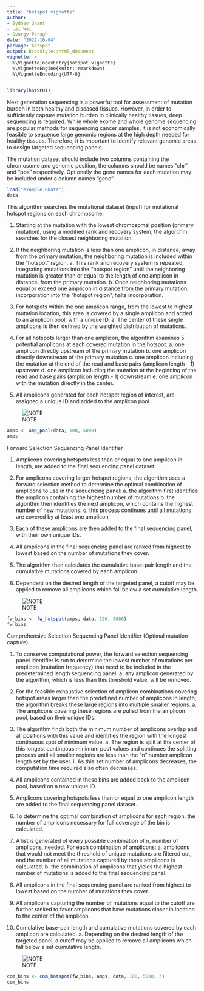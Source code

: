 ```yaml
---
title: "hotspot vignette"
author: 
- Sydney Grant
- Lei Wei
- Gyorgy Paragh
date: "2022-10-04"
package: hotspot
output: BiocStyle::html_document
vignette: >
  %\VignetteIndexEntry{hotspot vignette}
  %\VignetteEngine{knitr::rmarkdown}
  %\VignetteEncoding{UTF-8}
---
```


```r
library(hotSPOT)
```


Next generation sequencing is a powerful tool for assessment of mutation burden in both healthy and diseased tissues. However, in order to sufficiently capture mutation burden in clinically healthy tissues, deep sequencing is required. While whole exome and whole genome sequencing are popular methods for sequencing cancer samples, it is not economically feasible to sequence large genomic regions at the high depth needed for healthy tissues. Therefore, it is important to identify relevant genomic areas to design targeted sequencing panels. 


The mutation dataset should include two columns containing the chromosome and genomic position, the columns should be names "chr" and "pos" respectively. Optionally the gene names for each mutation may be included under a column names "gene".

```r
load("example.RData")
data
```


This algorithm searches the mutational dataset (input) for mutational hotspot regions on each chromosome:

  1.	Starting at the mutation with the lowest chromosomal position (primary mutation), using a modified rank and recovery system, the        algorithm searches for the closest neighboring mutation.
  
  2.	If the neighboring mutation is less than one amplicon, in distance, away from the primary mutation, the neighboring mutation is         included within the “hotspot” region.
    a.	This rank and recovery system is repeated, integrating mutations into the “hotspot region” until the neighboring mutation is greater     than or equal to the length of one amplicon in distance, from the primary mutation.
    b.	Once neighboring mutations equal or exceed one amplicon in distance from the primary mutation, incorporation into the “hotspot          region”, halts incorporation.
  
  3.	For hotspots within the one amplicon range, from the lowest to highest mutation location, this area is covered by a single amplicon     and added to an amplicon pool, with a unique ID.
    a.	The center of these single amplicons is then defined by the weighted distribution of mutations.
  
  4.	For all hotspots larger than one amplicon, the algorithm examines 5 potential amplicons at each covered mutation in the hotspot:
    a.	one amplicon directly upstream of the primary mutation
    b.	one amplicon directly downstream of the primary mutation
    c.	one amplicon including the mutation at the end of the read and base pairs (amplicon length - 1) upstream
    d.	one amplicon including the mutation at the beginning of the read and base pairs (amplicon length - 1) downstream
    e.	one amplicon with the mutation directly in the center.
  
  5.	All amplicons generated for each hotspot region of interest, are assigned a unique ID and added to the amplicon pool.
  
![NOTE](C:/Users/sy43548/OneDrive - Roswell Park Comprehensive Cancer Center/Documents/hotSPOT/vignettes/hotSPOT_ampfinder.jpeg)

```r
amps <- amp_pool(data, 100, 5000)
amps
```

Forward Selection Sequencing Panel Identifier

  1.	Amplicons covering hotspots less than or equal to one amplicon in length, are added to the final sequencing panel dataset.
  
  2.	For amplicons covering larger hotspot regions, the algorithm uses a forward selection method to determine the optimal combination of    amplicons to use in the sequencing panel:
    a.	the algorithm first identifies the amplicon containing the highest number of mutations
    b.	the algorithm then identifies the next amplicon, which contains the highest number of new mutations.
    c.	this process continues until all mutations are covered by at least one amplicon
  
  3.	Each of these amplicons are then added to the final sequencing panel, with their own unique IDs.
  
  4.	All amplicons in the final sequencing panel are ranked from highest to lowest based on the number of mutations they cover.
  
  5.	The algorithm then calculates the cumulative base-pair length and the cumulative mutations covered by each amplicon.
  
  6.	Dependent on the desired length of the targeted panel, a cutoff may be applied to remove all amplicons which fall below a set           cumulative length.


![NOTE](C:/Users/sy43548/OneDrive - Roswell Park Comprehensive Cancer Center/Documents/hotSPOT/vignettes/hotSPOT_fwbin.jpeg)
```r
fw_bins <- fw_hotspot(amps, data, 100, 5000)
fw_bins
```

Comprehensive Selection Sequencing Panel Identifier (Optimal mutation capture)

  1.	To conserve computational power, the forward selection sequencing panel identifier is run to determine the lowest number of mutations
  per amplicon (mutation frequency) that need to be included in the predetermined length sequencing panel.
    a.	any amplicon generated by the algorithm, which is less than this threshold value, will be removed.
  
  2.	For the feasible exhaustive selection of amplicon combinations covering hotspot areas larger than the predefined number of amplicons
  in length, the algorithm breaks these large regions into multiple smaller regions.
    a.	The amplicons covering these regions are pulled from the amplicon pool, based on their unique IDs.
  
  3.	The algorithm finds both the minimum number of amplicons overlap and all positions with this value and identifies the region with the
  longest continuous spot of minimum value.
    a.	The region is split at the center of this longest continuous minimum post values and continues the splitting process until all
    smaller regions are less than the “n” number amplicon length set by the user.
      i.	As this set number of amplicons decreases, the computation time required also often decreases.
  
  4.	All amplicons contained in these bins are added back to the amplicon pool, based on a new unique ID.
  
  5.	Amplicons covering hotspots less than or equal to one amplicon length are added to the final sequencing panel dataset.
  
  6.	To determine the optimal combination of amplicons for each region, the number of amplicons necessary for full coverage of the bin is
  calculated.
  
  7.	A list is generated of every possible combination of n, number of amplicons, needed. For each combination of amplicons:
    a.	 amplicons that would not meet the threshold of unique mutations are filtered out, and the number of all mutations captured by
    these amplicons is calculated.
    b.	the combination of amplicons that yields the highest number of mutations is added to the final sequencing panel.
  
  8.	All amplicons in the final sequencing panel are ranked from highest to lowest based on the number of mutations they cover.
  
  9.	All amplicons capturing the number of mutations equal to the cutoff are further ranked to favor amplicons that have mutations closer
  in location to the center of the amplicon.
  
  10.	Cumulative base-pair length and cumulative mutations covered by each amplicon are calculated.
    a.	Depending on the desired length of the targeted panel, a cutoff may be applied to remove all amplicons which fall below a set
    cumulative length.


![NOTE](C:/Users/sy43548/OneDrive - Roswell Park Comprehensive Cancer Center/Documents/hotSPOT/vignettes/hotSPOT_combin.jpeg)

```r
com_bins <- com_hotspot(fw_bins, amps, data, 100, 5000, 3)
com_bins
```



